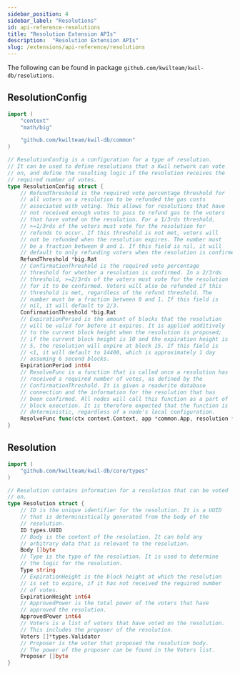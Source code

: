 ```yaml
---
sidebar_position: 4
sidebar_label: "Resolutions"
id: api-reference-resolutions
title: "Resolution Extension APIs"
description:  "Resolution Extension APIs"
slug: /extensions/api-reference/resolutions
---
```


The following can be found in package `github.com/kwilteam/kwil-db/resolutions`.

## ResolutionConfig

```go
import (
    "context"
    "math/big"

    "github.com/kwilteam/kwil-db/common"
)

// ResolutionConfig is a configuration for a type of resolution.
// It can be used to define resolutions that a Kwil network can vote
// on, and define the resulting logic if the resolution receives the
// required number of votes.
type ResolutionConfig struct {
	// RefundThreshold is the required vote percentage threshold for
	// all voters on a resolution to be refunded the gas costs
	// associated with voting. This allows for resolutions that have
	// not received enough votes to pass to refund gas to the voters
	// that have voted on the resolution. For a 1/3rds threshold,
	// >=1/3rds of the voters must vote for the resolution for
	// refunds to occur. If this threshold is not met, voters will
	// not be refunded when the resolution expires. The number must
	// be a fraction between 0 and 1. If this field is nil, it will
	// default to only refunding voters when the resolution is confirmed.
	RefundThreshold *big.Rat
	// ConfirmationThreshold is the required vote percentage
	// threshold for whether a resolution is confirmed. In a 2/3rds
	// threshold, >=2/3rds of the voters must vote for the resolution
	// for it to be confirmed. Voters will also be refunded if this
	// threshold is met, regardless of the refund threshold. The
	// number must be a fraction between 0 and 1. If this field is
	// nil, it will default to 2/3.
	ConfirmationThreshold *big.Rat
	// ExpirationPeriod is the amount of blocks that the resolution
	// will be valid for before it expires. It is applied additively
	// to the current block height when the resolution is proposed;
	// if the current block height is 10 and the expiration height is
	// 5, the resolution will expire at block 15. If this field is
	// <1, it will default to 14400, which is approximately 1 day
	// assuming 6 second blocks.
	ExpirationPeriod int64
	// ResolveFunc is a function that is called once a resolution has
	// received a required number of votes, as defined by the
	// ConfirmationThreshold. It is given a readwrite database
	// connection and the information for the resolution that has
	// been confirmed. All nodes will call this function as a part of
	// block execution. It is therefore expected that the function is
	// deterministic, regardless of a node's local configuration.
	ResolveFunc func(ctx context.Context, app *common.App, resolution *Resolution, block *common.BlockContext) error
}
```

## Resolution

```go
import (
    "github.com/kwilteam/kwil-db/core/types"
)

// Resolution contains information for a resolution that can be voted
// on.
type Resolution struct {
	// ID is the unique identifier for the resolution. It is a UUID
	// that is deterministically generated from the body of the
	// resolution.
	ID types.UUID
	// Body is the content of the resolution. It can hold any
	// arbitrary data that is relevant to the resolution.
	Body []byte
	// Type is the type of the resolution. It is used to determine
	// the logic for the resolution.
	Type string
	// ExpirationHeight is the block height at which the resolution
	// is set to expire, if it has not received the required number
	// of votes.
	ExpirationHeight int64
	// ApprovedPower is the total power of the voters that have
	// approved the resolution.
	ApprovedPower int64
	// Voters is a list of voters that have voted on the resolution.
	// This includes the proposer of the resolution.
	Voters []*types.Validator
	// Proposer is the voter that proposed the resolution body.
	// The power of the proposer can be found in the Voters list.
	Proposer []byte
}
```